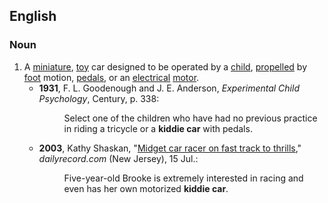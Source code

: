 ==English==

===Noun===
{{en-noun}}

# A [[miniature]], [[toy]] car designed to be operated by a [[child]], [[propel]]led by [[foot]] motion, [[pedals]], or an [[electrical]] [[motor]].
#* '''1931''', F. L. Goodenough and J. E. Anderson, ''Experimental Child Psychology'', Century, p. 338:
#*: Select one of the children who have had no previous practice in riding a tricycle or a '''kiddie car''' with pedals.
#* '''2003''', Kathy Shaskan, "[http://www.dailyrecord.com/news/dayinthelife/hopatcong/carracer.htm Midget car racer on fast track to thrills]," ''dailyrecord.com'' (New Jersey), 15 Jul.:
#*: Five-year-old Brooke is extremely interested in racing and even has her own motorized '''kiddie car'''.